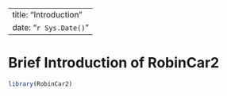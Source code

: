 
---
title: "Introduction"
date: "`r Sys.Date()`"
---

# Brief Introduction of RobinCar2

```r
library(RobinCar2)
```
